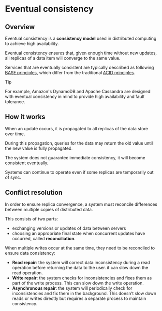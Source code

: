 # Eventual consistency

## Overview

Eventual consistency is a **consistency model** used in distributed computing to achieve high availability.

Eventual consistency ensures that, given enough time without new updates, all replicas of a data item will converge to the same value.

Services that are eventually consistent are typically described as following [BASE principles](./base-model.mdx), which differ from the traditional [ACID principles](../data-mng/transaction.mdx#acid-properties).

> [!TIP]
> For example, Amazon's DynamoDB and Apache Cassandra are designed with eventual consistency in mind to provide high availability and fault tolerance.


## How it works

When an update occurs, it is propagated to all replicas of the data store over time.

During this propagation, queries for the data may return the old value until the new value is fully propagated.

The system does not guarantee immediate consistency, it will become consistent eventually.

Systems can continue to operate even if some replicas are temporarily out of sync.


## Conflict resolution

In order to ensure replica convergence, a system must reconcile differences between multiple copies of distributed data.

This consists of two parts:
- exchanging versions or updates of data between servers 
- choosing an appropriate final state when concurrent updates have occurred, called **reconciliation**.

When multiple writes occur at the same time, they need to be reconciled to ensure data consistency:
- **Read repair**: the system will correct data inconsistency during a read operation before returning the data to the user. it can slow down the read operation.
- **Write repair**: the system checks for inconsistencies and fixes them as part of the write process. This can slow down the write operation.
- **Asynchronous repair**: the system will periodically check for inconsistencies and fix them in the background. This doesn't slow down reads or writes directly but requires a separate process to maintain consistency.
